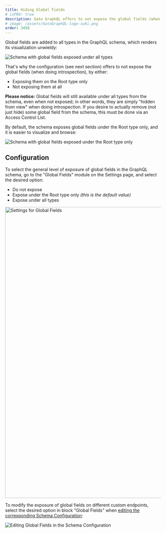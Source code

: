 ```yaml
---
title: Hiding Global Fields
# isPRO: true
description: Gato GraphQL offers to not expose the global fields (when doing introspection).
# image: /assets/GatoGraphQL-logo-suki.png
order: 3450
---
```


Global fields are added to all types in the GraphQL schema, which renders its visualization unwieldy:

![Schema with global fields exposed under all types](/assets/guides/upstream-pro/schema-with-global-fields-under-all-types.png "Schema with global fields exposed under all types")

That's why the configuration (see next section) offers to not expose the global fields (when doing introspection), by either:

- Exposing them on the Root type only
- Not exposing them at all

**Please notice:** Global fields will still available under all types from the schema, even when not exposed; in other words, they are simply "hidden from view" when doing introspection. If you desire to actually remove (not just hide) some global field from the schema, this must be done via an Access Control List.

By default, the schema exposes global fields under the Root type only, and it is easier to visualize and browse:

![Schema with global fields exposed under the Root type only](/assets/guides/upstream-pro/schema-with-global-fields-under-root-type-only.png "Schema with global fields exposed under the Root type only")

## Configuration

To select the general level of exposure of global fields in the GraphQL schema, go to the "Global Fields" module on the Settings page, and select the desired option:

- Do not expose
- Expose under the Root type only _(this is the default value)_
- Expose under all types

<Image
  src="/assets/guides/upstream/settings-global-fields.png"
  width="1024"
  height="940"
  alt="Settings for Global Fields"
  caption="Settings for Global Fields"
/>

To modify the exposure of global fields on different custom endpoints, select the desired option in block "Global Fields" when [editing the corresponding Schema Configuration](/guides/use/creating-a-schema-configuration/):

![Editing Global Fields in the Schema Configuration](/assets/guides/upstream-pro/schema-config-global-fields.png "Editing Global Fields in the Schema Configuration")
